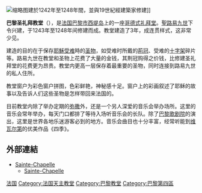 {{Expand|time=2014-08-26T12:25:56+00:00}}
[[File:Sainte_chapelle_-_Upper_level.jpg|缩略图]]建於1242年至1248年間，並與19世紀經建築家{{Link-en|Félix Duban|Félix Duban}}修建]]

'''巴黎圣礼拜教堂'''（{{lang-fr|'''La Sainte-Chapelle'''}}），是[[法国|法国]][[巴黎市|巴黎市]][[西堤岛|西堤岛]]上的一座[[哥德式建筑|哥德式]][[礼拜堂|礼拜堂]]。[[路易九世_(法蘭西)|聖路易九世]]下令兴建，于1243年至1248年间修建而成。教堂建造了3年，成连贯样式，这非常少见。

建造的目的在于保存[[耶穌|耶穌]][[耶穌受難|受难]]時的[[聖髑|圣物]]，如受难时所戴的[[荊棘冠冕|荊冠]]、受难的[[十字架|十字架]]碎片等。路易九世在教堂和圣物上花费了大量的金钱，其荆冠购得之价钱，比修建圣礼拜堂的花费更为昂贵。教堂内更高一层保存着最重要的圣物，同时连接到路易九世的私人住所。

教堂窗户为彩色窗户拼图，色彩鲜艳，神秘感十足。窗户上的彩画叙述了耶稣的故事以及告诉人们这些圣物是怎样带回来法国的。

目前教堂内除了举办定期的[[弥撒|弥撒]]外，还是一个另人深爱的音乐会举办场所。这里的音乐会常年举办，每天门口都排了等待入场听音乐会的长队。除了[[巴黎歌剧院|巴黎歌剧院]]的演出，这里是世界各地乐迷游客必到的地方。音乐会曲目也十分丰富，经常听能到[[维瓦尔第|维瓦尔第]]的优美作品《四季》。

== 外部連結 ==
* [http://www.sainte-chapelle.fr/ Sainte-Chapelle] {{fr}}
** [http://www.sainte-chapelle.fr/en/ Sainte-Chapelle] {{en}}

{{巴黎名胜}}
{{Authority control}}
[[Category:哥特式教堂|法国]]
[[Category:法国天主教堂|Category:法国天主教堂]]
[[Category:巴黎教堂|Category:巴黎教堂]]
[[Category:巴黎第四區|Category:巴黎第四區]]